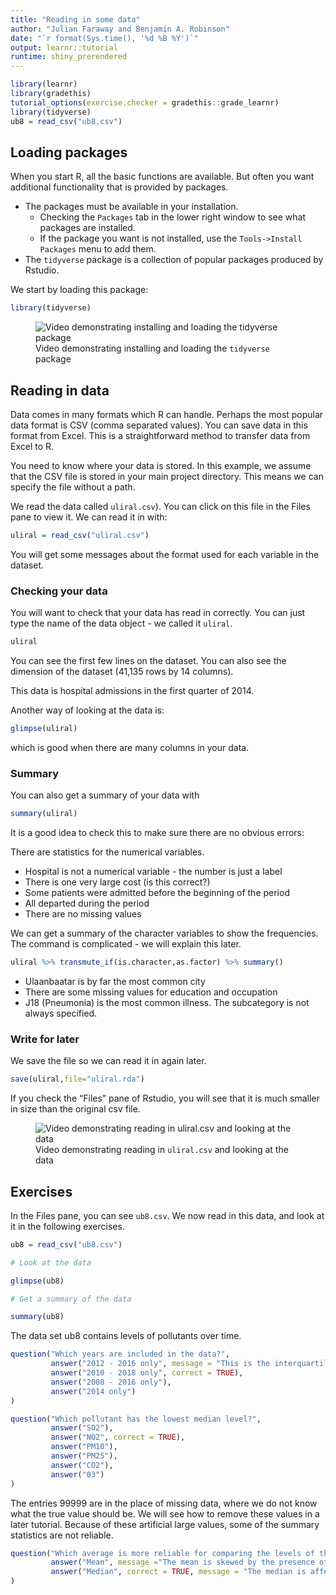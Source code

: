 ```yaml
---
title: "Reading in some data"
author: "Julian Faraway and Benjamin A. Robinson"
date: "`r format(Sys.time(), '%d %B %Y')`"
output: learnr::tutorial
runtime: shiny_prerendered
---
```


```r
library(learnr)
library(gradethis)
tutorial_options(exercise.checker = gradethis::grade_learnr)
library(tidyverse)
ub8 = read_csv("ub8.csv")
```

## Loading packages

When you start R, all the basic functions are available. But often you want additional functionality that is provided by
packages. 

- The packages must be available in your installation.
  - Checking the `Packages` tab in the lower right window to see what packages are installed.
  - If the package you want is not installed, use the `Tools->Install Packages` menu to add them.
  
- The `tidyverse` package is a collection of popular packages produced by Rstudio.

We start by loading this package:

```r
library(tidyverse)
```

![Video demonstrating installing and loading the `tidyverse` package](https://youtu.be/S1qT1I6Bc6U)

## Reading in data

Data comes in many formats which R can handle. Perhaps the most popular data format is CSV (comma separated values). You can save data in this format from Excel. This is a straightforward method to transfer data from Excel to R.

You need to know where your data is stored. In this example, we assume that the CSV file is stored in your main project directory. This means we can specify the file without a path. 

We read the data called `uliral.csv`). You can click on this file in the Files pane to view it. We can read it in with:

```r
uliral = read_csv("uliral.csv")
```

You will get some messages about the format used for each variable in the dataset.


### Checking your data

You will want to check that your data has read in correctly. You can just type the name of the data object - we called it `uliral`.

```r
uliral
```

You can see the first few lines on the dataset. You can also see the dimension of the dataset (41,135 rows by 14 columns).

This data is hospital admissions in the first quarter of 2014.

Another way of looking at the data is:

```r
glimpse(uliral)
```

which is good when there are many columns in your data.

### Summary

You can also get a summary of your data with

```r
summary(uliral)
```

It is a good idea to check this to make sure there are no obvious errors:

There are statistics for the numerical variables. 

- Hospital is not a numerical variable - the number is just a label
- There is one very large cost (is this correct?)
- Some patients were admitted before the beginning of the period
- All departed during the period
- There are no missing values

We can get a summary of the character variables to show the frequencies. The command
is complicated - we will explain this later.

```r
uliral %>% transmute_if(is.character,as.factor) %>% summary()
```

- Ulaanbaatar is by far the most common city
- There are some missing values for education and occupation
- J18 (Pneumonia) is the most common illness. The subcategory is not always specified.

### Write for later

We save the file so we can read it in again later.

```r
save(uliral,file="uliral.rda")
```

If you check the "Files" pane of Rstudio, you will see that it is much smaller in size than the original csv file.

![Video demonstrating reading in `uliral.csv` and looking at the data](https://youtu.be/jQkzHy8qaGM)

## Exercises

In the Files pane, you can see `ub8.csv`. We now read in this data, and look at it in the following exercises.

```r
ub8 = read_csv("ub8.csv")
```

```r
# Look at the data
```

```r
glimpse(ub8)
```

```r
# Get a summary of the data
```

```r
summary(ub8)
```

The data set ub8 contains levels of pollutants over time.

```r
question("Which years are included in the data?",
         answer("2012 - 2016 only", message = "This is the interquartile range"),
         answer("2010 - 2018 only", correct = TRUE),
         answer("2008 - 2016 only"),
         answer("2014 only")
)
```

```r
question("Which pollutant has the lowest median level?",
         answer("SO2"),
         answer("NO2", correct = TRUE),
         answer("PM10"),
         answer("PM25"),
         answer("CO2"),
         answer("03")
)

```

The entries 99999 are in the place of missing data, where we do not know what the true value should be. We will see how to remove these values in a later tutorial. Because of these artificial large values, some of the summary statistics are not reliable.

```r
question("Which average is more reliable for comparing the levels of the pollutants?",
         answer("Mean", message ="The mean is skewed by the presence of the artificial large values in place of missing data, and so it is not reliable."),
         answer("Median", correct = TRUE, message = "The median is affected less than the mean by the artificial large values in place of missing data.")
)
```
